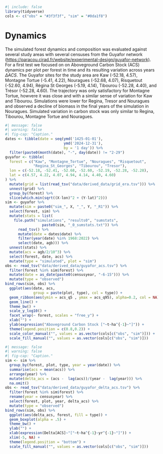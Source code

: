 ```r
#| include: false
library(tidyverse)
cols <- c("obs" = "#3f3f3f", "sim" = "#0da1f8")
```

# Dynamics {.unnumbered}

The simulated forest dynamics and composition was evaluated against several study areas with several censuses from the Guyafor network (<https://paracou.cirad.fr/website/experimental-design/guyafor-network)>. For a first test we focused on on Aboveground Carbon Stock (ACS) dynamics per plot per forest in time and its resulting variation across years $\Delta ACS$. The Guyafor sites for the study area are Kaw (-52.18, 4.57), Montagne Tortue (-5.41, 4.22), Nouragues (-52.68, 4.07), Risquetout (-52.60, 4.94), Régina St Georges (-5.19, 4.14), Tibourou (-52.28, 4.40), and Trésor (-52.28, 4.60). The trajectory was only satisfactory for Montagne Tortue, howvere it was close and with a similar sense of variation for Kaw and Tibourou. Simulations were lower for Regina, Tresor and Nouragues and observed a decline of biomass in the final years of the simulation in Nouragues. Simulated variation in carbon stock was only similar to Regina, Tibourou, Montagne Tortue and Nouragues.

```r
#| message: false
#| warning: false
#| fig-cap: "Caption."
dates <- tibble(date = seq(ymd('1425-01-01'),
                           ymd('2024-12-31'),
                           by = '1 day')) %>% 
  filter(paste0(month(date), "-", day(date)) != "2-29")
guyafor <- tibble(
  forest = c("Kaw", "Montagne_Tortue", "Nouragues", "Risquetout",
             "Regina_St_Georges", "Tibourou", "Tresor"),
  lon = c(-52.18, -52.41, -52.68, -52.60, -52.19, -52.28, -52.28),
  lat = c(4.57, 4.22, 4.07, 4.94, 4.14, 4.40, 4.60)
) %>% 
  mutate(grid = list(read_tsv("data/derived_data/grid_era.tsv"))) %>% 
  unnest(grid) %>% 
  group_by(forest) %>% 
  slice(which.min(sqrt((X-lon)^2 + (Y-lat)^2)))
sim <- guyafor %>% 
  mutate(sim = paste0("sim_", X, "_", Y, "_R1")) %>% 
  select(forest, sim) %>% 
  mutate(stats = list(
    file.path("simulations", "results0", "sumstats",
                 paste0(sim, "_0_sumstats.txt")) %>% 
      read_tsv() %>% 
      mutate(date = dates$date) %>% 
      filter(year(date) %in% 1968:2022) %>% 
      select(date, agb))) %>% 
  unnest(stats) %>% 
  mutate(acs = agb/2/10^3) %>% 
  select(forest, date, acs) %>% 
  mutate(type = "simulated", plot = "sim")
obs <- read_tsv("data/derived_data/guyafor_acs.tsv") %>% 
  filter(forest %in% sim$forest) %>% 
  mutate(date = as_date(paste0(censusyear, "-6-15"))) %>% 
  mutate(type = "observed")
bind_rows(sim, obs) %>% 
  ggplot(aes(date, acs, 
             group = paste(plot, type), col = type)) +
  geom_ribbon(aes(ymin = acs_q5 , ymax = acs_q95), alpha=0.2, col = NA) + 
  geom_line() +
  theme_bw() +
  scale_y_log10() +
  facet_wrap(~ forest, scales = "free_y") +
  xlab("") +
  ylab(expression("Aboveground Carbon Stock ["~t~ha^{-1}~"]")) +
  theme(legend.position = c(0.8,0.2)) +
  scale_color_manual("", values = as.vector(cols[c("obs", "sim")])) +
  scale_fill_manual("", values = as.vector(cols[c("obs", "sim")]))
```

```r
#| message: false
#| warning: false
#| fig-cap: "Caption."
sim <- sim %>% 
  group_by(forest, plot, type, year = year(date)) %>% 
  summarise(acs = mean(acs)) %>% 
  arrange(year) %>% 
  mutate(delta_acs = (acs -  lag(acs))/(year -  lag(year))) %>% 
  na.omit()
obs <- read_tsv("data/derived_data/guyafor_delta_acs.tsv") %>% 
  filter(forest %in% sim$forest) %>% 
  rename(year = censusyear) %>% 
  select(forest, plot, year, delta_acs) %>% 
  mutate(type = "observed")
bind_rows(sim, obs) %>% 
  ggplot(aes(delta_acs, forest, fill = type)) +
  geom_boxplot(alpha = .5) +
  theme_bw() +
  ylab("") +
  xlab(expression(Delta[ACS]~"["~t~ha^{-1}~yr^{-1}~"]")) +
  xlim(-5, NA) +
  theme(legend.position = "bottom") +
  scale_fill_manual("", values = as.vector(cols[c("obs", "sim")]))
```
